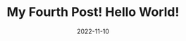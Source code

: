 ---
title: My Fourth Post! Hello World!
slug: my-fourth-post
date: 2022-11-10
featureImage: mountain.jpg
excerpt: A mountain is an elevated portion of the Earth's crust, generally with steep sides that show significant exposed bedrock. Although definitions vary, a mountain may differ from a plateau in having a limited summit area, and is usually higher than a hill,
---